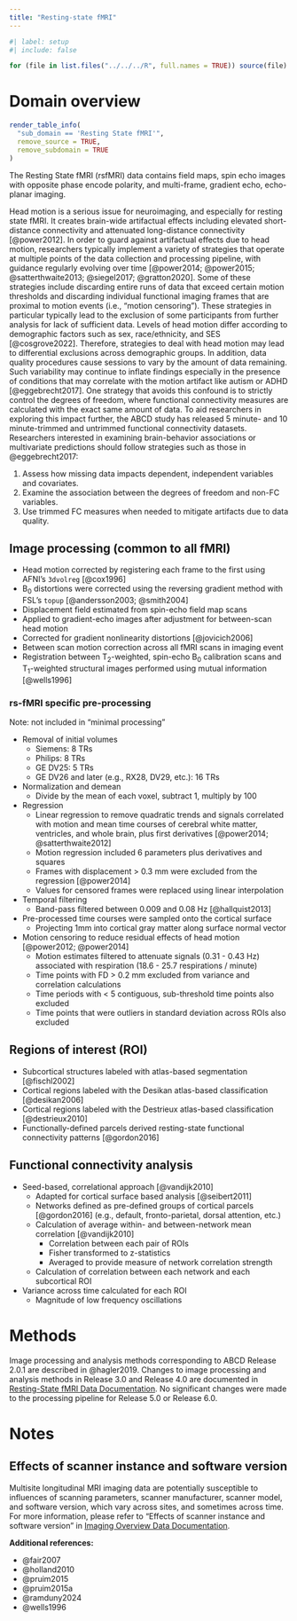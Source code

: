 ```yaml
---
title: "Resting-state fMRI"
---
```


```r
#| label: setup
#| include: false 

for (file in list.files("../../../R", full.names = TRUE)) source(file)
```

# Domain overview
```r
render_table_info(
  "sub_domain == 'Resting State fMRI'",
  remove_source = TRUE,
  remove_subdomain = TRUE
)
```

The Resting State fMRI (rsfMRI) data contains field maps, spin echo images with opposite phase encode polarity, and multi-frame, gradient echo, echo-planar imaging.

::: {.callout-important collapse="true" title="Responsible Use Warning: Head motion" #use-rsfmri}

Head motion is a serious issue for neuroimaging, and especially for resting state fMRI. It creates brain-wide artifactual effects including elevated short-distance connectivity and attenuated long-distance connectivity [@power2012]. In order to guard against artifactual effects due to head motion, researchers typically implement a variety of strategies that operate at multiple points of the data collection and processing pipeline, with guidance regularly evolving over time [@power2014; @power2015; @satterthwaite2013; @siegel2017; @gratton2020]. Some of these strategies include discarding entire runs of data that exceed certain motion thresholds and discarding individual functional imaging frames that are proximal to motion events (i.e., "motion censoring"). These strategies in particular typically lead to the exclusion of some participants from further analysis for lack of sufficient data. Levels of head motion differ according to demographic factors such as sex, race/ethnicity, and SES [@cosgrove2022]. Therefore, strategies to deal with head motion may lead to differential exclusions across demographic groups. In addition, data quality procedures cause sessions to vary by the amount of data remaining. Such variability may continue to inflate findings especially in the presence of conditions that may correlate with the motion artifact like autism or ADHD [@eggebrecht2017]. One strategy that avoids this confound is to strictly control the degrees of freedom, where functional connectivity measures are calculated with the exact same amount of data. To aid researchers in exploring this impact further, the ABCD study has released 5 minute- and 10 minute-trimmed and untrimmed functional connectivity datasets. Researchers interested in examining brain-behavior associations or multivariate predictions should follow strategies such as those in @eggebrecht2017: 

1. Assess how missing data impacts dependent, independent variables and covariates. 
2. Examine the association between the degrees of freedom and non-FC variables. 
3. Use trimmed FC measures when needed to mitigate artifacts due to data quality.

:::


## Image processing (common to all fMRI)
- Head motion corrected by registering each frame to the first using AFNI's `3dvolreg` [@cox1996]
- B~0~ distortions were corrected using the reversing gradient method with FSL's `topup` [@andersson2003; @smith2004]
- Displacement field estimated from spin-echo field map scans
- Applied to gradient-echo images after adjustment for between-scan head motion
- Corrected for gradient nonlinearity distortions [@jovicich2006]
- Between scan motion correction across all fMRI scans in imaging event
- Registration between T~2~-weighted, spin-echo B~0~ calibration scans and T~1~-weighted structural images performed using mutual information [@wells1996]
    
### rs-fMRI specific pre-processing
Note: not included in "minimal processing"

- Removal of initial volumes
  - Siemens: 8 TRs
  - Philips: 8 TRs
  - GE DV25: 5 TRs
  - GE DV26 and later (e.g., RX28, DV29, etc.): 16 TRs
- Normalization and demean
  - Divide by the mean of each voxel, subtract 1, multiply by 100
- Regression
  - Linear regression to remove quadratic trends and signals correlated with motion and mean time courses of cerebral white matter, ventricles, and whole brain, plus first derivatives [@power2014; @satterthwaite2012]
  - Motion regression included 6 parameters plus derivatives and squares
  - Frames with displacement \> 0.3 mm were excluded from the regression [@power2014]
  - Values for censored frames were replaced using linear interpolation
- Temporal filtering
  - Band-pass filtered between 0.009 and 0.08 Hz [@hallquist2013]
- Pre-processed time courses were sampled onto the cortical surface
  - Projecting 1mm into cortical gray matter along surface normal vector
- Motion censoring to reduce residual effects of head motion [@power2012; @power2014]
  - Motion estimates filtered to attenuate signals (0.31 - 0.43 Hz) associated with respiration (18.6 - 25.7 respirations / minute)
  - Time points with FD \> 0.2 mm excluded from variance and correlation calculations
  - Time periods with \< 5 contiguous, sub-threshold time points also excluded
  - Time points that were outliers in standard deviation across ROIs also excluded

## Regions of interest (ROI)
- Subcortical structures labeled with atlas-based segmentation [@fischl2002]
- Cortical regions labeled with the Desikan atlas-based classification [@desikan2006]
- Cortical regions labeled with the Destrieux atlas-based classification [@destrieux2010]
- Functionally-defined parcels derived resting-state functional connectivity patterns [@gordon2016]

## Functional connectivity analysis
- Seed-based, correlational approach [@vandijk2010]
  - Adapted for cortical surface based analysis [@seibert2011]
  - Networks defined as pre-defined groups of cortical parcels [@gordon2016] (e.g., default, fronto-parietal, dorsal attention, etc.)
  - Calculation of average within- and between-network mean correlation [@vandijk2010]
    - Correlation between each pair of ROIs
    - Fisher transformed to z-statistics
    - Averaged to provide measure of network correlation strength
  - Calculation of correlation between each network and each subcortical ROI
- Variance across time calculated for each ROI
  - Magnitude of low frequency oscillations

# Methods

Image processing and analysis methods corresponding to ABCD Release 2.0.1 are described in @hagler2019. Changes to image processing and analysis methods in Release 3.0 and Release 4.0 are documented in [Resting-State fMRI Data Documentation](type_rsfmri.qmd). No significant changes were made to the processing pipeline for Release 5.0 or Release 6.0.

# Notes

## Effects of scanner instance and software version

Multisite longitudinal MRI imaging data are potentially susceptible to influences of scanning parameters, scanner manufacturer, scanner model, and software version, which vary across sites, and sometimes across time. For more information, please refer to "Effects of scanner instance and software version" in [Imaging Overview Data Documentation](index.qmd).

**Additional references:**

- @fair2007
- @holland2010
- @pruim2015
- @pruim2015a
- @ramduny2024
- @wells1996
